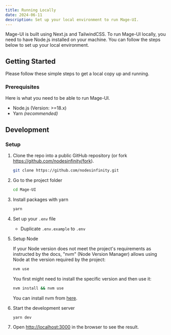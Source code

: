 ```yaml
---
title: Running Locally
date: 2024-06-11
description: Set up your local environment to run Mage-UI.
---
```


Mage-UI is built using Next.js and TailwindCSS. To run Mage-UI locally, you need to have Node.js installed on your machine. You can follow the steps below to set up your local environment.

## Getting Started

Please follow these simple steps to get a local copy up and running.

### Prerequisites

Here is what you need to be able to run Mage-UI.

- Node.js (Version: >=18.x)
- Yarn _(recommended)_

## Development

### Setup

1. Clone the repo into a public GitHub repository (or fork https://github.com/nodesinfinity/fork).

   ```sh
   git clone https://github.com/nodesinfinity.git
   ```

2. Go to the project folder

   ```sh
   cd Mage-UI
   ```

3. Install packages with yarn

   ```sh
   yarn
   ```

4. Set up your `.env` file

   - Duplicate `.env.example` to `.env`

5. Setup Node

   If your Node version does not meet the project's requirements as instructed by the docs, "nvm" (Node Version Manager) allows using Node at the version required by the project:

   ```sh
   nvm use
   ```

   You first might need to install the specific version and then use it:

   ```sh
   nvm install && nvm use
   ```

   You can install nvm from [here](https://github.com/nvm-sh/nvm).

6. Start the development server

   ```sh
   yarn dev
   ```

7. Open [http://localhost:3000](http://localhost:3000) in the browser to see the result.

